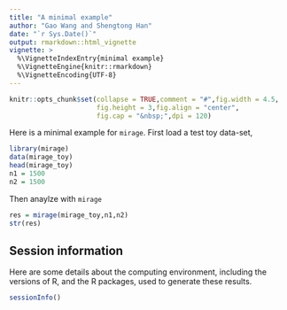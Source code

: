 ```yaml
---
title: "A minimal example"
author: "Gao Wang and Shengtong Han"
date: "`r Sys.Date()`"
output: rmarkdown::html_vignette
vignette: >
  %\VignetteIndexEntry{minimal example}
  %\VignetteEngine{knitr::rmarkdown}
  %\VignetteEncoding{UTF-8}
---
```


```r
knitr::opts_chunk$set(collapse = TRUE,comment = "#",fig.width = 4.5,
                      fig.height = 3,fig.align = "center",
                      fig.cap = "&nbsp;",dpi = 120)
```


Here is a minimal example for `mirage`. First load a test toy data-set,

```r
library(mirage)
data(mirage_toy)
head(mirage_toy)
n1 = 1500
n2 = 1500
```
Then anaylze with `mirage`

```r
res = mirage(mirage_toy,n1,n2)
str(res)
```

## Session information

Here are some details about the computing environment, including the
versions of R, and the R packages, used to generate these results.

```r
sessionInfo()
```
